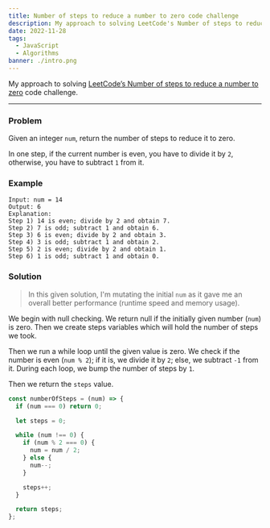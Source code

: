 ```yaml
---
title: Number of steps to reduce a number to zero code challenge
description: My approach to solving LeetCode's Number of steps to reduce a number to zero code challenge
date: 2022-11-28
tags:
  - JavaScript
  - Algorithms
banner: ./intro.png
---
```


My approach to solving [LeetCode’s Number of steps to reduce a number to zero](https://leetcode.com/problems/number-of-steps-to-reduce-a-number-to-zero/description/) code challenge.

---

### Problem

Given an integer `num`, return the number of steps to reduce it to zero.

In one step, if the current number is even, you have to divide it by `2`, otherwise, you have to subtract `1` from it.

### Example

```
Input: num = 14
Output: 6
Explanation:
Step 1) 14 is even; divide by 2 and obtain 7.
Step 2) 7 is odd; subtract 1 and obtain 6.
Step 3) 6 is even; divide by 2 and obtain 3.
Step 4) 3 is odd; subtract 1 and obtain 2.
Step 5) 2 is even; divide by 2 and obtain 1.
Step 6) 1 is odd; subtract 1 and obtain 0.
```

### Solution

> In this given solution, I'm mutating the initial `num` as it gave me an overall better performance (runtime speed and memory usage).

We begin with null checking. We return null if the initially given number (`num`) is zero. Then we create steps variables which will hold the number of steps we took.

Then we run a while loop until the given value is zero. We check if the number is even (`num % 2`); if it is, we divide it by `2`; else, we subtract `-1` from it. During each loop, we bump the number of steps by `1`.

Then we return the `steps` value.

```js
const numberOfSteps = (num) => {
  if (num === 0) return 0;

  let steps = 0;

  while (num !== 0) {
    if (num % 2 === 0) {
      num = num / 2;
    } else {
      num--;
    }

    steps++;
  }

  return steps;
};
```
